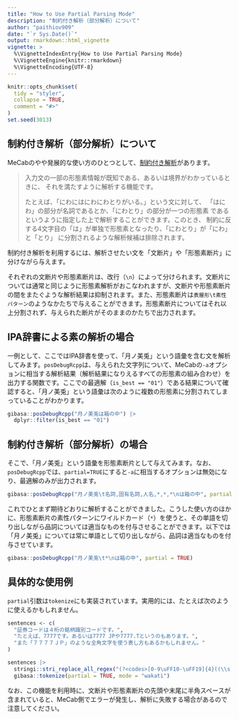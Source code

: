 ```yaml
---
title: "How to Use Partial Parsing Mode"
description: "制約付き解析（部分解析）について"
author: "paithiov909"
date: "`r Sys.Date()`"
output: rmarkdown::html_vignette
vignette: >
  %\VignetteIndexEntry{How to Use Partial Parsing Mode}
  %\VignetteEngine{knitr::rmarkdown}
  %\VignetteEncoding{UTF-8}
---
```


```r
knitr::opts_chunk$set(
  tidy = "styler",
  collapse = TRUE,
  comment = "#>"
)
set.seed(3013)
```

## 制約付き解析（部分解析）について

MeCabのやや発展的な使い方のひとつとして、[制約付き解析](https://taku910.github.io/mecab/partial.html)があります。

> 入力文の一部の形態素情報が既知である、あるいは境界がわかっているときに、 それを満たすように解析する機能です。
>
> たとえば、「にわにはにわにわとりがいる。」という文に対して、 「はにわ」の部分が名詞であるとか、「にわとり」の部分が一つの形態素 であるというように指定した上で解析することができます。このとき、 制約に反する4文字目の「は」が単独で形態素となったり、「にわとり」が「にわ」と「とり」 に分割されるような解析候補は排除されます。

制約付き解析を利用するには、解析させたい文を「文断片」や「形態素断片」に分けながら与えます。

それぞれの文断片や形態素断片は、改行（`\n`）によって分けられます。文断片については通常と同じように形態素解析がおこなわれますが、文断片や形態素断片の間をまたぐような解析結果は抑制されます。また、形態素断片は`表層形\t素性パターン`のようなかたちで与えることができます。形態素断片についてはそれ以上分割されず、与えられた断片がそのままのかたちで出力されます。

## IPA辞書による素の解析の場合

一例として、ここではIPA辞書を使って、「月ノ美兎」という語彙を含む文を解析してみます。`posDebugRcpp`は、与えられた文字列について、MeCabの`-a`オプションに相当する解析結果（解析結果になりえるすべての形態素の組み合わせ）を出力する関数です。ここでの最適解（`is_best == "01"`）である結果について確認すると、「月ノ美兎」という語彙は次のように複数の形態素に分割されてしまっていることがわかります。

```r
gibasa::posDebugRcpp("月ノ美兎は箱の中") |>
  dplyr::filter(is_best == "01")
```

## 制約付き解析（部分解析）の場合

そこで、「月ノ美兎」という語彙を形態素断片として与えてみます。なお、`posDebugRcpp`では、`partial=TRUE`にすると`-a`に相当するオプションは無効になり、最適解のみが出力されます。

```r
gibasa::posDebugRcpp("月ノ美兎\t名詞,固有名詞,人名,*,*,*\nは箱の中", partial = TRUE)
```

これでひとまず期待どおりに解析することができました。こうした使い方のほかに、形態素断片の素性パターンにワイルドカード（`*`）を使うと、その単語を切り出しながら品詞については適当なものを付与させることができます。以下では「月ノ美兎」については常に単語として切り出しながら、品詞は適当なものを付与させています。

```r
gibasa::posDebugRcpp("月ノ美兎\t*\nは箱の中", partial = TRUE)
```

## 具体的な使用例

`partial`引数は`tokenize`にも実装されています。実用的には、たとえば次のように使えるかもしれません。

```r
sentences <- c(
  "証券コードは４桁の銘柄識別コードです。",
  "たとえば、7777です。あるいは7777 JPや7777.Tというのもあります。",
  "また「７７７７ＪＰ」のような全角文字を使う表し方もあるかもしれません。"
)

sentences |>
  stringi::stri_replace_all_regex("(?<codes>[0-9\uFF10-\uFF19]{4}((\\s|\\.)+[a-zA-Z]{1,2}|[\uFF21-\uFF3A]{2}))", "\n${codes}\t*\n") |>
  gibasa::tokenize(partial = TRUE, mode = "wakati")
```

なお、この機能を利用時に、文断片や形態素断片の先頭や末尾に半角スペースが含まれていると、MeCab側でエラーが発生し、解析に失敗する場合があるので注意してください。
